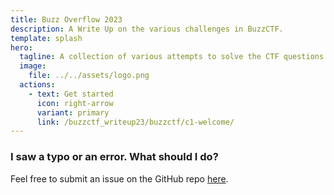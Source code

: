 ```yaml
---
title: Buzz Overflow 2023
description: A Write Up on the various challenges in BuzzCTF.
template: splash
hero:
  tagline: A collection of various attempts to solve the CTF questions.
  image:
    file: ../../assets/logo.png
  actions:
    - text: Get started
      icon: right-arrow
      variant: primary
      link: /buzzctf_writeup23/buzzctf/c1-welcome/
---
```


### I saw a typo or an error. What should I do?

Feel free to submit an issue on the GitHub repo 
[here](https://github.com/The-Coder-Kishor/buzzctf_writeup).
